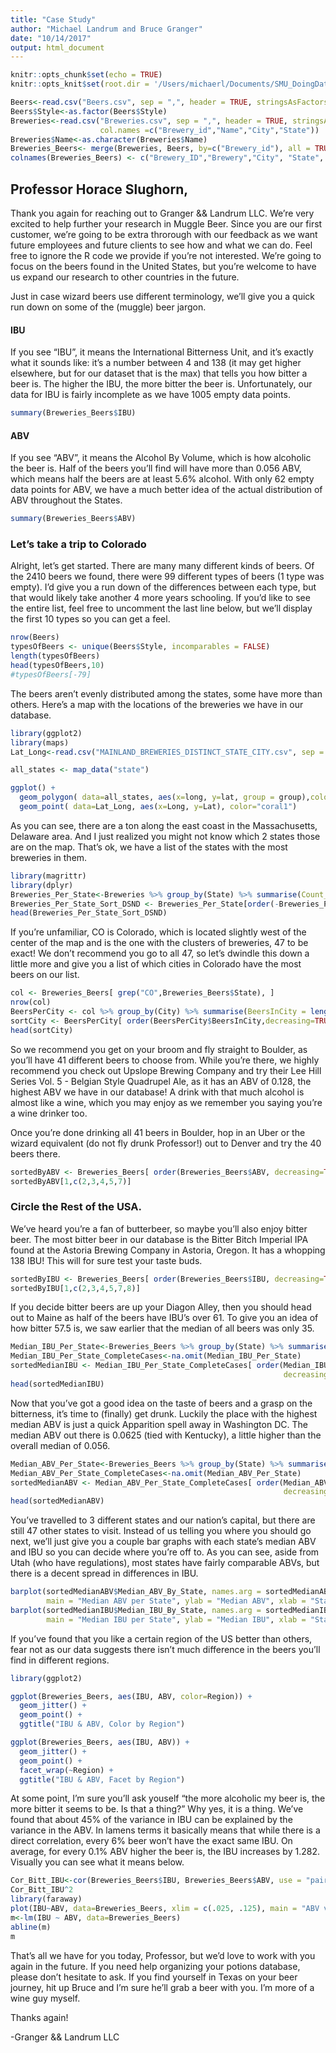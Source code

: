 ```yaml
---
title: "Case Study"
author: "Michael Landrum and Bruce Granger"
date: "10/14/2017"
output: html_document
---
```


```r
knitr::opts_chunk$set(echo = TRUE)
knitr::opts_knit$set(root.dir = '/Users/michaerl/Documents/SMU_DoingDataScience/Assignment_6_CaseStudy_1/DATA')
```

``` r
Beers<-read.csv("Beers.csv", sep = ",", header = TRUE, stringsAsFactors = FALSE)
Beers$Style<-as.factor(Beers$Style)
Breweries<-read.csv("Breweries.csv", sep = ",", header = TRUE, stringsAsFactors = TRUE, 
                    col.names =c("Brewery_id","Name","City","State"))
Breweries$Name<-as.character(Breweries$Name)
Breweries_Beers<- merge(Breweries, Beers, by=c("Brewery_id"), all = TRUE)
colnames(Breweries_Beers) <- c("Brewery_ID","Brewery","City", "State", "Beer_Name", "Beer_ID", "ABV", "IBU", "Beer_Style", "Ounces")
```

## Professor Horace Slughorn,

Thank you again for reaching out to Granger && Landrum LLC. We're very excited to help further your research in Muggle Beer. Since you are our first customer, we're going to be extra throrough with our feedback as we want future employees and future clients to see how and what we can do. Feel free to ignore the R code we provide if you're not interested. We're going to focus on the beers found in the United States, but you're welcome to have us expand our research to other countries in the future. 

Just in case wizard beers use different terminology, we'll give you a quick run down on some of the (muggle) beer jargon. 

#### IBU 
If you see "IBU", it means the International Bitterness Unit, and it's exactly what it sounds like: it's a number between 4 and 138 (it may get higher elsewhere, but for our dataset that is the max) that tells you how bitter a beer is. The higher the IBU, the more bitter the beer is. Unfortunately, our data for IBU is fairly incomplete as we have 1005 empty data points.

```r

summary(Breweries_Beers$IBU)

```

#### ABV
If you see "ABV", it means the Alcohol By Volume, which is how alcoholic the beer is. Half of the beers you'll find will have more than 0.056 ABV, which means half the beers are at least 5.6% alcohol. With only 62 empty data points for ABV, we have a much better idea of the actual distribution of ABV throughout the States. 

```r

summary(Breweries_Beers$ABV)

```


### Let's take a trip to Colorado 
Alright, let's get started. There are many many different kinds of beers. Of the 2410 beers we found, there were 99 different types of beers (1 type was empty). I'd give you a run down of the differences between each type, but that would likely take another 4 more years schooling. If you'd like to see the entire list, feel free to uncomment the last line below, but we'll display the first 10 types so you can get a feel.

```r
nrow(Beers)
typesOfBeers <- unique(Beers$Style, incomparables = FALSE)
length(typesOfBeers)
head(typesOfBeers,10)
#typesOfBeers[-79]  

```

The beers aren't evenly distributed among the states, some have more than others. Here's a map with the locations of the breweries we have in our database.

``` r
library(ggplot2)
library(maps)
Lat_Long<-read.csv("MAINLAND_BREWERIES_DISTINCT_STATE_CITY.csv", sep = ",", header = TRUE, stringsAsFactors = TRUE)

all_states <- map_data("state")

ggplot() + 
  geom_polygon( data=all_states, aes(x=long, y=lat, group = group),colour="white", fill="grey10" ) +
  geom_point( data=Lat_Long, aes(x=Long, y=Lat), color="coral1")

```


As you can see, there are a ton along the east coast in the Massachusetts, Delaware area. And I just realized you might not know which 2 states those are on the map. That's ok, we have a list of the states with the most breweries in them.

```r
library(magrittr)
library(dplyr)
Breweries_Per_State<-Breweries %>% group_by(State) %>% summarise(Count_By_State = length(State))
Breweries_Per_State_Sort_DSND <- Breweries_Per_State[order(-Breweries_Per_State$Count_By_State),] 
head(Breweries_Per_State_Sort_DSND)
```

If you're unfamiliar, CO is Colorado, which is located slightly west of the center of the map and is the one with the clusters of breweries, 47 to be exact! We don't recommend you go to all 47, so let's dwindle this down a little more and give you a list of which cities in Colorado have the most beers on our list. 

```r

col <- Breweries_Beers[ grep("CO",Breweries_Beers$State), ]
nrow(col)
BeersPerCity <- col %>% group_by(City) %>% summarise(BeersInCity = length(City))
sortCity <- BeersPerCity[ order(BeersPerCity$BeersInCity,decreasing=TRUE), ]
head(sortCity)

```

So we recommend you get on your broom and fly straight to Boulder, as you'll have 41 different beers to choose from. While you're there, we highly recommend you check out Upslope Brewing Company and try their Lee Hill Series Vol. 5 - Belgian Style Quadrupel Ale, as it has an ABV of 0.128, the highest ABV we have in our database! A drink with that much alcohol is almost like a wine, which you may enjoy as we remember you saying you're a wine drinker too.

Once you're done drinking all 41 beers in Boulder, hop in an Uber or the wizard equivalent (do not fly drunk Professor!) out to Denver and try the 40 beers there.

```r
sortedByABV <- Breweries_Beers[ order(Breweries_Beers$ABV, decreasing=TRUE), ]  
sortedByABV[1,c(2,3,4,5,7)]
```

### Circle the Rest of the USA.

We've heard you're a fan of butterbeer, so maybe you'll also enjoy bitter beer. The most bitter beer in our database is the Bitter Bitch Imperial IPA found at the Astoria Brewing Company in Astoria, Oregon. It has a whopping 138 IBU! This will for sure test your taste buds.

``` r

sortedByIBU <- Breweries_Beers[ order(Breweries_Beers$IBU, decreasing=TRUE), ]
sortedByIBU[1,c(2,3,4,5,7,8)]

```

If you decide bitter beers are up your Diagon Alley, then you should head out to Maine as half of the beers have IBU's over 61. To give you an idea of how bitter 57.5 is, we saw earlier that the median of all beers was only 35.

``` r

Median_IBU_Per_State<-Breweries_Beers %>% group_by(State) %>% summarise(Median_IBU_By_State = median(IBU,na.rm=TRUE))
Median_IBU_Per_State_CompleteCases<-na.omit(Median_IBU_Per_State)
sortedMedianIBU <- Median_IBU_Per_State_CompleteCases[ order(Median_IBU_Per_State_CompleteCases$Median_IBU_By_State, 
                                                             decreasing=TRUE), ]
head(sortedMedianIBU)

```

Now that you've got a good idea on the taste of beers and a grasp on the bitterness, it's time to (finally) get drunk. Luckily the place with the highest median ABV is just a quick Apparition spell away in Washington DC. The median ABV out there is 0.0625 (tied with Kentucky), a little higher than the overall median of 0.056.

``` r

Median_ABV_Per_State<-Breweries_Beers %>% group_by(State) %>% summarise(Median_ABV_By_State = median(ABV,na.rm=TRUE))
Median_ABV_Per_State_CompleteCases<-na.omit(Median_ABV_Per_State)
sortedMedianABV <- Median_ABV_Per_State_CompleteCases[ order(Median_ABV_Per_State_CompleteCases$Median_ABV_By_State,
                                                             decreasing=TRUE), ]
head(sortedMedianABV)

```

You've travelled to 3 different states and our nation's capital, but there are still 47 other states to visit. Instead of us telling you where you should go next, we'll just give you a couple bar graphs with each state's median ABV and IBU so you can decide where you're off to. As you can see, aside from Utah (who have regulations), most states have fairly comparable ABVs, but there is a decent spread in differences in IBU.

``` r

barplot(sortedMedianABV$Median_ABV_By_State, names.arg = sortedMedianABV$State,las=2,
        main = "Median ABV per State", ylab = "Median ABV", xlab = "State")
barplot(sortedMedianIBU$Median_IBU_By_State, names.arg = sortedMedianIBU$State,las=2,
        main = "Median IBU per State", ylab = "Median IBU", xlab = "State")

```

If you've found that you like a certain region of the US better than others, fear not as our data suggests there isn't much difference in the beers you'll find in different regions.

``` r
library(ggplot2)

ggplot(Breweries_Beers, aes(IBU, ABV, color=Region)) +
  geom_jitter() +
  geom_point() +
  ggtitle("IBU & ABV, Color by Region")

ggplot(Breweries_Beers, aes(IBU, ABV)) +
  geom_jitter() +
  geom_point() +
  facet_wrap(~Region) +
  ggtitle("IBU & ABV, Facet by Region")

```
At some point, I'm sure you'll ask youself "the more alcoholic my beer is, the more bitter it seems to be. Is that a thing?" Why yes, it is a thing. We've found that about 45% of the variance in IBU can be explained by the variance in the ABV. In lamens terms it basically means that while there is a direct correlation, every 6% beer won't have the exact same IBU. On average, for every 0.1% ABV higher the beer is, the IBU increases by 1.282. Visually you can see what it means below.

``` r
Cor_Bitt_IBU<-cor(Breweries_Beers$IBU, Breweries_Beers$ABV, use = "pairwise.complete.obs", method="pearson")
Cor_Bitt_IBU^2
library(faraway)
plot(IBU~ABV, data=Breweries_Beers, xlim = c(.025, .125), main = "ABV vs IBU")
m<-lm(IBU ~ ABV, data=Breweries_Beers)
abline(m)
m

```

That's all we have for you today, Professor, but we'd love to work with you again in the future. If you need help organizing your potions database, please don't hesitate to ask. If you find yourself in Texas on your beer journey, hit up Bruce and I'm sure he'll grab a beer with you. I'm more of a wine guy myself.

Thanks again!

-Granger && Landrum LLC
